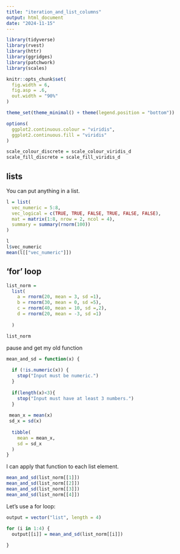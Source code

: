 ```yaml
---
title: "iteration_and_list_columns"
output: html_document
date: "2024-11-15"
---
```


```r
library(tidyverse)
library(rvest)
library(httr)
library(ggridges)
library(patchwork)
library(scales)

knitr::opts_chunk$set(
  fig.width = 6,
  fig.asp = .6,
  out.width = "90%"
)

theme_set(theme_minimal() + theme(legend.position = "bottom"))

options(
  ggplot2.continuous.colour = "viridis",
  ggplot2.continuous.fill = "viridis"
)

scale_colour_discrete = scale_colour_viridis_d
scale_fill_discrete = scale_fill_viridis_d
```

## lists

You can put anything in a list.

```r
l = list(
  vec_numeric = 5:8,
  vec_logical = c(TRUE, TRUE, FALSE, TRUE, FALSE, FALSE),
  mat = matrix(1:8, nrow = 2, ncol = 4),
  summary = summary(rnorm(100))
)
```

```r
l
l$vec_numeric
mean(l[["vec_numeric"]])
```

## 'for' loop

```r
list_norm = 
  list(
    a = rnorm(20, mean = 3, sd =1),
    b = rnorm(30, mean = 0, sd =5),
    c = rnorm(40, mean = 10, sd =,2),
    d = rnorm(20, mean = -3, sd =1)
    
  )
```

```r
list_norm
```

pause and get my old function

```r
mean_and_sd = function(x) {
  
  if (!is.numeric(x)) {
    stop("Input must be numeric.")
  }
  
  if(length(x)<3){
    stop("Input must have at least 3 numbers.")
  }
  
 mean_x = mean(x)
 sd_x = sd(x)
  
  tibble(
    mean = mean_x,
    sd = sd_x
  )
}
```

I can apply that function to each list element.

```r
mean_and_sd(list_norm[[1]])
mean_and_sd(list_norm[[2]])
mean_and_sd(list_norm[[3]])
mean_and_sd(list_norm[[4]])
```

Let's use a for loop:

```r
output = vector("list", length = 4)

for (i in 1:4) {
  output[[i]] = mean_and_sd(list_norm[[i]])
  
}
```






